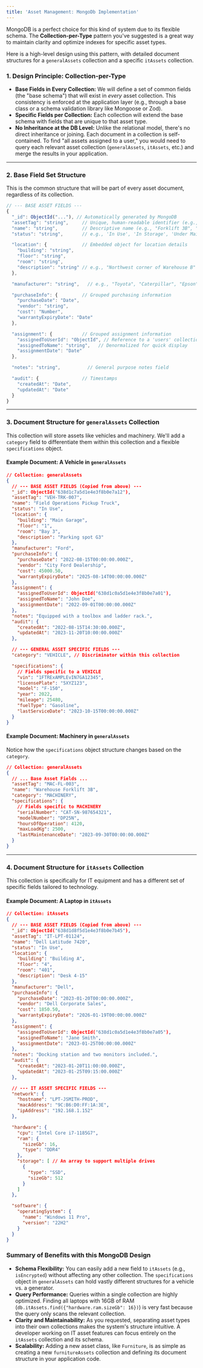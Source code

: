 ```yaml
---
title: 'Asset Management: MongoDb Implementation'
---
```


MongoDB is a perfect choice for this kind of system due to its flexible schema. The **Collection-per-Type** pattern you've suggested is a great way to maintain clarity and optimize indexes for specific asset types.

Here is a high-level design using this pattern, with detailed document structures for a `generalAssets` collection and a specific `itAssets` collection.

### 1. Design Principle: Collection-per-Type

*   **Base Fields in Every Collection:** We will define a set of common fields (the "base schema") that will exist in *every* asset collection. This consistency is enforced at the application layer (e.g., through a base class or a schema validation library like Mongoose or Zod).
*   **Specific Fields per Collection:** Each collection will extend the base schema with fields that are unique to that asset type.
*   **No Inheritance at the DB Level:** Unlike the relational model, there's no direct inheritance or joining. Each document in a collection is self-contained. To find "all assets assigned to a user," you would need to query each relevant asset collection (`generalAssets`, `itAssets`, etc.) and merge the results in your application.

---

### 2. Base Field Set Structure

This is the common structure that will be part of every asset document, regardless of its collection.

```javascript
// --- BASE ASSET FIELDS ---
{
  "_id": ObjectId("..."), // Automatically generated by MongoDB
  "assetTag": "string",     // Unique, human-readable identifier (e.g., "GEN-MTR-0012")
  "name": "string",         // Descriptive name (e.g., "Forklift 3B", "Conference Room Projector")
  "status": "string",       // e.g., 'In Use', 'In Storage', 'Under Maintenance', 'Decommissioned'

  "location": {             // Embedded object for location details
    "building": "string",
    "floor": "string",
    "room": "string",
    "description": "string" // e.g., "Northwest corner of Warehouse B"
  },

  "manufacturer": "string",   // e.g., "Toyota", "Caterpillar", "Epson"

  "purchaseInfo": {         // Grouped purchasing information
    "purchaseDate": "Date",
    "vendor": "string",
    "cost": "Number",
    "warrantyExpiryDate": "Date"
  },

  "assignment": {           // Grouped assignment information
    "assignedToUserId": "ObjectId", // Reference to a 'users' collection
    "assignedToName": "string",   // Denormalized for quick display
    "assignmentDate": "Date"
  },

  "notes": "string",          // General purpose notes field

  "audit": {                // Timestamps
    "createdAt": "Date",
    "updatedAt": "Date"
  }
}
```

---

### 3. Document Structure for `generalAssets` Collection

This collection will store assets like vehicles and machinery. We'll add a `category` field to differentiate them within this collection and a flexible `specifications` object.

#### Example Document: A Vehicle in `generalAssets`

```json
// Collection: generalAssets
{
  // --- BASE ASSET FIELDS (Copied from above) ---
  "_id": ObjectId("638d1c7a5d1e4e3f8b0e7a12"),
  "assetTag": "VEH-TRK-007",
  "name": "Field Operations Pickup Truck",
  "status": "In Use",
  "location": {
    "building": "Main Garage",
    "floor": "1",
    "room": "Bay 3",
    "description": "Parking spot G3"
  },
  "manufacturer": "Ford",
  "purchaseInfo": {
    "purchaseDate": "2022-08-15T00:00:00.000Z",
    "vendor": "City Ford Dealership",
    "cost": 45000.50,
    "warrantyExpiryDate": "2025-08-14T00:00:00.000Z"
  },
  "assignment": {
    "assignedToUserId": ObjectId("638d1c0a5d1e4e3f8b0e7a01"),
    "assignedToName": "John Doe",
    "assignmentDate": "2022-09-01T00:00:00.000Z"
  },
  "notes": "Equipped with a toolbox and ladder rack.",
  "audit": {
    "createdAt": "2022-08-15T14:30:00.000Z",
    "updatedAt": "2023-11-20T10:00:00.000Z"
  },

  // --- GENERAL ASSET SPECIFIC FIELDS ---
  "category": "VEHICLE", // Discriminator within this collection

  "specifications": {
    // Fields specific to a VEHICLE
    "vin": "1FTRExAMPLEvIN7GA12345",
    "licensePlate": "5XYZ123",
    "model": "F-150",
    "year": 2022,
    "mileage": 25480,
    "fuelType": "Gasoline",
    "lastServiceDate": "2023-10-15T00:00:00.000Z"
  }
}
```

#### Example Document: Machinery in `generalAssets`
Notice how the `specifications` object structure changes based on the `category`.

```json
// Collection: generalAssets
{
  // ... Base Asset Fields ...
  "assetTag": "MAC-FL-003",
  "name": "Warehouse Forklift 3B",
  "category": "MACHINERY",
  "specifications": {
    // Fields specific to MACHINERY
    "serialNumber": "CAT-SN-987654321",
    "modelNumber": "DP25N",
    "hoursOfOperation": 4120,
    "maxLoadKg": 2500,
    "lastMaintenanceDate": "2023-09-30T00:00:00.000Z"
  }
}
```

---

### 4. Document Structure for `itAssets` Collection

This collection is specifically for IT equipment and has a different set of specific fields tailored to technology.

#### Example Document: A Laptop in `itAssets`

```json
// Collection: itAssets
{
  // --- BASE ASSET FIELDS (Copied from above) ---
  "_id": ObjectId("638d1d8f5d1e4e3f8b0e7b45"),
  "assetTag": "IT-LPT-01124",
  "name": "Dell Latitude 7420",
  "status": "In Use",
  "location": {
    "building": "Building A",
    "floor": "4",
    "room": "401",
    "description": "Desk 4-15"
  },
  "manufacturer": "Dell",
  "purchaseInfo": {
    "purchaseDate": "2023-01-20T00:00:00.000Z",
    "vendor": "Dell Corporate Sales",
    "cost": 1850.50,
    "warrantyExpiryDate": "2026-01-19T00:00:00.000Z"
  },
  "assignment": {
    "assignedToUserId": ObjectId("638d1c0a5d1e4e3f8b0e7a05"),
    "assignedToName": "Jane Smith",
    "assignmentDate": "2023-01-25T00:00:00.000Z"
  },
  "notes": "Docking station and two monitors included.",
  "audit": {
    "createdAt": "2023-01-20T11:00:00.000Z",
    "updatedAt": "2023-01-25T09:15:00.000Z"
  },

  // --- IT ASSET SPECIFIC FIELDS ---
  "network": {
    "hostname": "LPT-JSMITH-PROD",
    "macAddress": "9C:B6:D0:FF:1A:3E",
    "ipAddress": "192.168.1.152"
  },

  "hardware": {
    "cpu": "Intel Core i7-1185G7",
    "ram": {
      "sizeGb": 16,
      "type": "DDR4"
    },
    "storage": [ // An array to support multiple drives
      {
        "type": "SSD",
        "sizeGb": 512
      }
    ]
  },

  "software": {
    "operatingSystem": {
      "name": "Windows 11 Pro",
      "version": "22H2"
    }
  }
}
```

### Summary of Benefits with this MongoDB Design

*   **Schema Flexibility:** You can easily add a new field to `itAssets` (e.g., `isEncrypted`) without affecting any other collection. The `specifications` object in `generalAssets` can hold vastly different structures for a vehicle vs. a generator.
*   **Query Performance:** Queries within a single collection are highly optimized. Finding all laptops with 16GB of RAM (`db.itAssets.find({"hardware.ram.sizeGb": 16})`) is very fast because the query only scans the relevant collection.
*   **Clarity and Maintainability:** As you requested, separating asset types into their own collections makes the system's structure intuitive. A developer working on IT asset features can focus entirely on the `itAssets` collection and its schema.
*   **Scalability:** Adding a new asset class, like `Furniture`, is as simple as creating a new `furnitureAssets` collection and defining its document structure in your application code.